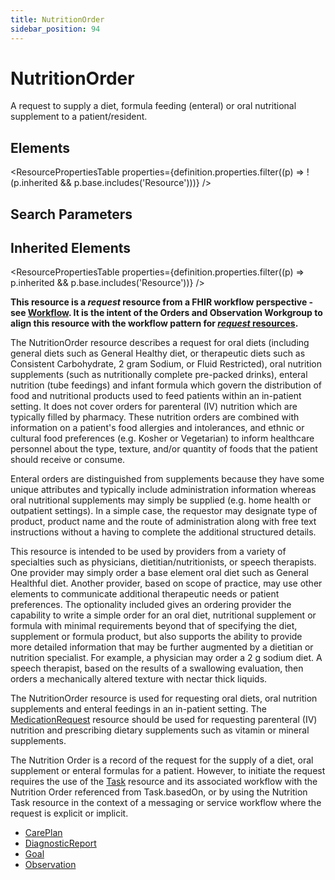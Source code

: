 ```yaml
---
title: NutritionOrder
sidebar_position: 94
---
```



# NutritionOrder

A request to supply a diet, formula feeding (enteral) or oral nutritional supplement to a patient/resident.

<Tabs queryString="section">
  <TabItem value="schema" label="Schema" default>

## Elements

<ResourcePropertiesTable
  properties={definition.properties.filter((p) => !(p.inherited && p.base.includes('Resource')))}
/>

## Search Parameters

<SearchParamsTable searchParams={definition.searchParameters} />

## Inherited Elements

<ResourcePropertiesTable properties={definition.properties.filter((p) => p.inherited && p.base.includes('Resource'))} />

  </TabItem>
  <TabItem value="usage" label="Usage">
<div> <a name="scope"></a> <p><strong>This resource is a <em>request</em> resource from a FHIR workflow perspective - see <a href="https://www.hl7.org/fhir/workflow.html">Workflow</a>.  It is the intent of the Orders and <Link to="/docs/api/fhir/resources/observation">Observation</Link> Workgroup to align this resource with  the workflow  pattern for <a href="https://www.hl7.org/fhir/workflow.html"><em>request</em> resources</a>.</strong></p> <p> The <Link to="/docs/api/fhir/resources/nutritionorder">NutritionOrder</Link> resource describes a request for oral diets (including general diets such as General Healthy diet, or therapeutic diets such as Consistent Carbohydrate, 2 gram Sodium, or Fluid Restricted), oral nutrition supplements (such as nutritionally complete pre-packed drinks), enteral nutrition (tube feedings) and infant formula which govern the distribution of food and nutritional products used to feed patients within an in-patient setting. It does not cover orders for parenteral (IV) nutrition which are typically filled by pharmacy. These nutrition orders are combined with information on a patient's food allergies and intolerances, and ethnic or cultural food preferences (e.g. Kosher or Vegetarian) to inform healthcare personnel about the type, texture, and/or quantity of foods that the patient should receive or consume. </p> <p> Enteral orders are distinguished from supplements because they have some unique attributes and typically include administration information whereas oral nutritional supplements may simply be supplied (e.g. home health or outpatient settings).  In a simple case, the requestor may designate type of product, product name and the route of administration along with free text instructions without a having to complete the additional structured details. </p> <p> This resource is intended to be used by providers from a variety of specialties such as physicians, dietitian/nutritionists, or speech therapists.  One provider may simply order a base element oral diet such as General Healthful diet.   Another provider, based on scope of practice, may use other elements to communicate additional therapeutic needs or patient preferences. The optionality included gives an ordering provider the capability to write a simple order for an oral diet, nutritional supplement or formula with minimal requirements beyond that of specifying the diet, supplement or formula product, but also supports  the ability to provide more detailed information that may be further augmented by a dietitian or nutrition specialist. For example, a physician may order a 2 g sodium diet.  A speech therapist, based on the results of a swallowing evaluation, then orders a mechanically altered texture with nectar thick liquids. </p> </div>
  </TabItem>
  <TabItem value="relationships" label="Relationships">
<div> <a name="bnr"></a> <p>     The <Link to="/docs/api/fhir/resources/nutritionorder">NutritionOrder</Link> resource is used for requesting oral diets, oral nutrition supplements and enteral feedings in an in-patient setting. The <a href="/docs/api/fhir/resources/medicationrequest">MedicationRequest</a> resource should be used for requesting parenteral (IV) nutrition and prescribing dietary supplements such as vitamin or mineral supplements.</p> <p> The Nutrition Order is a record of the request for the supply of a diet, oral supplement or enteral formulas for a patient. However, to initiate the request requires the use of the <a href="/docs/api/fhir/resources/task">Task</a> resource and its associated workflow with the Nutrition Order referenced from <Link to="/docs/api/fhir/resources/task">Task</Link>.basedOn, or by using the Nutrition <Link to="/docs/api/fhir/resources/task">Task</Link> resource in the context of a messaging or service workflow where the request is explicit or implicit. </p> </div>
  </TabItem>

  <TabItem value="referencedBy" label="Referenced By">
<ul><li><a href="/docs/api/fhir/resources/careplan">CarePlan</a></li>
<li><a href="/docs/api/fhir/resources/diagnosticreport">DiagnosticReport</a></li>
<li><a href="/docs/api/fhir/resources/goal">Goal</a></li>
<li><a href="/docs/api/fhir/resources/observation">Observation</a></li></ul>
  </TabItem>
</Tabs>
